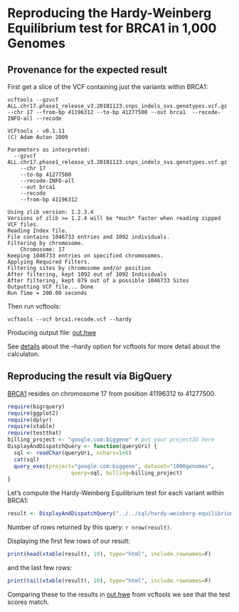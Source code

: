 <!-- R Markdown Documentation, DO NOT EDIT THE PLAIN MARKDOWN VERSION OF THIS FILE -->

<!-- Copyright 2014 Google Inc. All rights reserved. -->

<!-- Licensed under the Apache License, Version 2.0 (the "License"); -->
<!-- you may not use this file except in compliance with the License. -->
<!-- You may obtain a copy of the License at -->

<!--     http://www.apache.org/licenses/LICENSE-2.0 -->

<!-- Unless required by applicable law or agreed to in writing, software -->
<!-- distributed under the License is distributed on an "AS IS" BASIS, -->
<!-- WITHOUT WARRANTIES OR CONDITIONS OF ANY KIND, either express or implied. -->
<!-- See the License for the specific language governing permissions and -->
<!-- limitations under the License. -->

Reproducing the Hardy-Weinberg Equilibrium test for BRCA1 in 1,000 Genomes
========================================================

Provenance for the expected result
---------------------------
First get a slice of the VCF containing just the variants within BRCA1:
```
vcftools --gzvcf ALL.chr17.phase1_release_v3.20101123.snps_indels_svs.genotypes.vcf.gz --chr 17 --from-bp 41196312 --to-bp 41277500 --out brca1  --recode-INFO-all --recode

VCFtools - v0.1.11
(C) Adam Auton 2009

Parameters as interpreted:
  --gzvcf ALL.chr17.phase1_release_v3.20101123.snps_indels_svs.genotypes.vcf.gz
	--chr 17
	--to-bp 41277500
	--recode-INFO-all
	--out brca1
	--recode
	--from-bp 41196312

Using zlib version: 1.2.3.4
Versions of zlib >= 1.2.4 will be *much* faster when reading zipped VCF files.
Reading Index file.
File contains 1046733 entries and 1092 individuals.
Filtering by chromosome.
	Chromosome: 17
Keeping 1046733 entries on specified chromosomes.
Applying Required Filters.
Filtering sites by chromosome and/or position
After filtering, kept 1092 out of 1092 Individuals
After filtering, kept 879 out of a possible 1046733 Sites
Outputting VCF file... Done
Run Time = 200.00 seconds
```
Then run vcftools:
```
vcftools --vcf brca1.recode.vcf --hardy
```
Producing output file: [out.hwe](./vcftools-output/out.hwe)

See [details](http://vcftools.sourceforge.net/man_latest.html#OUTPUT OPTIONS) about the --hardy option for vcftools for more detail about the calculaton.
 
Reproducing the result via BigQuery
------------------------------------
[BRCA1](http://www.genecards.org/cgi-bin/carddisp.pl?gene=BRCA1) resides on chromosome 17 from position 41196312 to 41277500.  

```r
require(bigrquery)
require(ggplot2)
require(dplyr)
require(xtable)
require(testthat)
billing_project <- "google.com:biggene" # put your projectID here
DisplayAndDispatchQuery <- function(queryUri) {
  sql <- readChar(queryUri, nchars=1e6)
  cat(sql)
  query_exec(project="google.com:biggene", dataset="1000genomes",
                    query=sql, billing=billing_project)  
}
```

Let’s compute the Hardy-Weinberg Equilibrium test for each variant within BRCA1:
```r
result <- DisplayAndDispatchQuery("../../sql/hardy-weinberg-equilibrium.sql")
```
Number of rows returned by this query: `r nrow(result)`.

Displaying the first few rows of our result:
```r
print(head(xtable(result), 10), type="html", include.rownames=F)
```
and the last few rows:
```r
print(tail(xtable(result), 10), type="html", include.rownames=F)
```
Comparing these to the results in [out.hwe](./vcftools-output/out.hwe) from vcftools we see that the test scores match.

